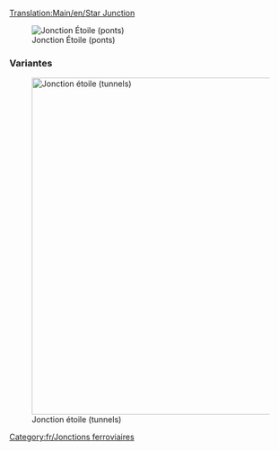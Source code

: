 [[Translation:Main/en/Star Junction]]
{{en/-}}{{fr/Menu de Croisements}}

[[File:en/Star junction.png|none|frame|Jonction Étoile (ponts)]]

{{Template:Critère de jonction/Fr|Modéré|2|2|2|0|1|1|0|1|0|0|0||Les trains en panne n'affectent qu'une voie.|
*Gère un grand nombre de trains à la fois
*Certaines branches sont plus courtes que d'autres, ce qui peut faire attendre certains trains sans raison
'''Conseils'''
*Commencez par construire les ponts ou les tunnels
*Retaillez pour que chaque branche soit assez longue pour contenir un train complet
*Faites-le plus petit. Vous économiserez une case sous les ponts
*Utilisez une combinaison de ponts et de tunnels pour garder les longueurs de ponts et de tunnels de 3 cases (y compris les entrées)
*Zone: 14 x 14
}}



===Variantes===
[[File:en/Star junction 2.png|none|thumb|600px|Jonction étoile (tunnels)]]

[[Category:fr/Jonctions ferroviaires]]